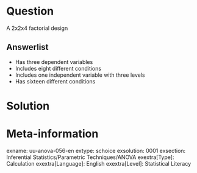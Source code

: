 Question
========
A 2x2x4 factorial design

Answerlist
----------
* Has three dependent variables
* Includes eight different conditions
* Includes one independent variable with three levels
* Has sixteen different conditions


Solution
========

Meta-information
================
exname: uu-anova-056-en
extype: schoice
exsolution: 0001
exsection: Inferential Statistics/Parametric Techniques/ANOVA
exextra[Type]: Calculation
exextra[Language]: English
exextra[Level]: Statistical Literacy
